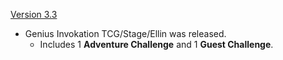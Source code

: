 {{Change History/Header}}
[[Version 3.3]]
* Genius Invokation TCG/Stage/Ellin was released.
** Includes 1 '''Adventure Challenge''' and 1 '''Guest Challenge'''.